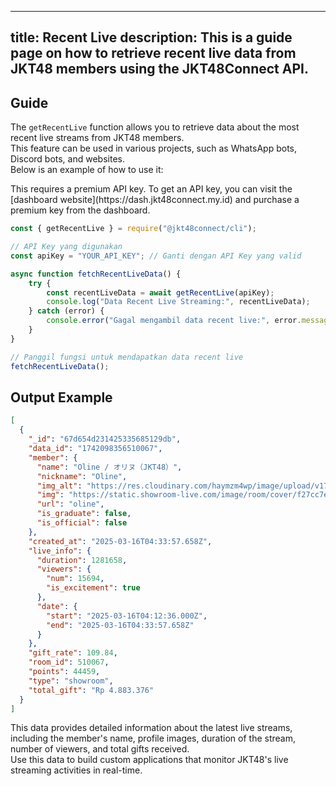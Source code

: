 
---
title: Recent Live
description: This is a guide page on how to retrieve recent live data from JKT48 members using the JKT48Connect API.
---

## Guide
The `getRecentLive` function allows you to retrieve data about the most recent live streams from JKT48 members.  
This feature can be used in various projects, such as WhatsApp bots, Discord bots, and websites.  
Below is an example of how to use it:

<Note type="note" title="Note">
  This requires a premium API key. To get an API key, you can visit the [dashboard website](https://dash.jkt48connect.my.id) and purchase a premium key from the dashboard.
</Note>

```javascript:example.js showLineNumbers {1-13}
const { getRecentLive } = require("@jkt48connect/cli");

// API Key yang digunakan
const apiKey = "YOUR_API_KEY"; // Ganti dengan API Key yang valid

async function fetchRecentLiveData() {
    try {
        const recentLiveData = await getRecentLive(apiKey);
        console.log("Data Recent Live Streaming:", recentLiveData);
    } catch (error) {
        console.error("Gagal mengambil data recent live:", error.message);
    }
}

// Panggil fungsi untuk mendapatkan data recent live
fetchRecentLiveData();
```

## Output Example
```json
[
  {
    "_id": "67d654d231425335685129db",
    "data_id": "1742098356510067",
    "member": {
      "name": "Oline / オリヌ（JKT48）",
      "nickname": "Oline",
      "img_alt": "https://res.cloudinary.com/haymzm4wp/image/upload/v1730447288/assets/kabesha/oktober_2024/oline_manuel.jpg",
      "img": "https://static.showroom-live.com/image/room/cover/f27cc7e31f0e6551324bddb0cfe6981764e160fcef0731e53af327c34f721386_m.jpeg?v=1712491154",
      "url": "oline",
      "is_graduate": false,
      "is_official": false
    },
    "created_at": "2025-03-16T04:33:57.658Z",
    "live_info": {
      "duration": 1281658,
      "viewers": {
        "num": 15694,
        "is_excitement": true
      },
      "date": {
        "start": "2025-03-16T04:12:36.000Z",
        "end": "2025-03-16T04:33:57.658Z"
      }
    },
    "gift_rate": 109.84,
    "room_id": 510067,
    "points": 44459,
    "type": "showroom",
    "total_gift": "Rp 4.883.376"
  }
]
```

This data provides detailed information about the latest live streams, including the member's name, profile images, duration of the stream, number of viewers, and total gifts received.  
Use this data to build custom applications that monitor JKT48's live streaming activities in real-time.
